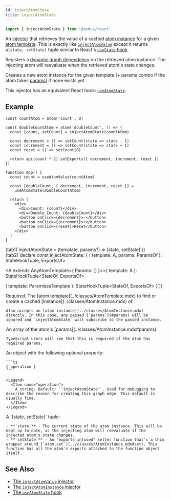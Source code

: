 ```yaml
---
id: injectAtomState
title: injectAtomState
---
```



```ts
import { injectAtomState } from '@zedux/react'
```

An [injector](../glossary.mdx#injector) that retrieves the value of a cached [atom instance](../classes/AtomInstance.mdx) for a given [atom template](../classes/AtomTemplate.mdx). This is exactly like [`injectAtomValue`](/not-done?path=./injectAtomValue.mdx) except it returns a`[state, setState]` tuple similar to React's [`useState` hook](https://react.dev/reference/react/useState).

Registers a [dynamic graph dependency](../glossary.mdx#dynamic-graph-dependency) on the retrieved atom instance. The injecting atom will reevaluate when the retrieved atom's state changes.

Creates a new atom instance for the given template (+ params combo if the atom takes [params](../classes/AtomInstance.mdx#params)) if none exists yet.

This injector has an equivalent React hook: [`useAtomState`](../hooks/useAtomState.mdx).

## Example

```tsx live ecosystemId=injectAtomState/example resultVar=App version=2
const countAtom = atom('count', 0)

const doubleCountAtom = atom('doubleCount', () => {
  const [count, setCount] = injectAtomState(countAtom)

  const decrement = () => setCount(state => state - 1)
  const increment = () => setCount(state => state + 1)
  const reset = () => setCount(0)

  return api(count * 2).setExports({ decrement, increment, reset })
})

function App() {
  const count = useAtomValue(countAtom)

  const [doubleCount, { decrement, increment, reset }] =
    useAtomState(doubleCountAtom)

  return (
    <div>
      <div>Count: {count}</div>
      <div>Double Count: {doubleCount}</div>
      <button onClick={decrement}>-</button>
      <button onClick={increment}>+</button>
      <button onClick={reset}>Reset</button>
    </div>
  )
}
```

<Tabs>
  {tab1(`injectAtomState = (template, params?) => [state, setState]`)}
  {tab2(`declare const injectAtomState: {
  <A extends AnyAtomTemplate>(
    template: A,
    params: ParamsOf<A>
  ): StateHookTuple<StateOf<A>, ExportsOf<A>>

  <A extends AnyAtomTemplate<{ Params: [] }>>(
    template: A
  ): StateHookTuple<StateOf<A>, ExportsOf<A>>

  <A extends AnyAtomTemplate>(
    template: ParamlessTemplate<A>
  ): StateHookTuple<StateOf<A>, ExportsOf<A>>
}`)}
</Tabs>

<Legend>
  <Item name="template">
    Required. The [atom template](../classes/AtomTemplate.mdx) to find or create a cached [instance](../classes/AtomInstance.mdx) of.

    Also accepts an [atom instance](../classes/AtomInstance.mdx) directly. In this case, any passed [`params`](#params) will be ignored and `injectAtomState` will subscribe to the passed instance.

  </Item>
  <Item name="params">
    An array of the atom's [params](../classes/AtomInstance.mdx#params).
    
    TypeScript users will see that this is required if the atom has required params.

  </Item>
  <Item name="config">
    An object with the following optional property:

    ```ts
    { operation }
    ```

    <Legend>
      <Item name="operation">
        A string. Default: `'injectAtomState'`. Used for debugging to describe the reason for creating this graph edge. This default is usually fine.
      </Item>
    </Legend>

  </Item>
  <Item name="Returns">
    A `[state, setState]` tuple:
    
    - **`state`** - The current state of the atom instance. This will be kept up to date, as the injecting atom will reevaluate if the injected atom's state changes.
    - **`setState`** - An "exports-infused" setter function that's a thin wrapper around [`atom.set`](../classes/AtomInstance.mdx#set). This function has all the atom's exports attached to the function object itself.

  </Item>
</Legend>

## See Also

- [The `injectAtomValue` injector](/not-done?path=./injectAtomValue.mdx)
- [The `injectAtomInstance` injector](./injectAtomInstance.mdx)
- [The `useAtomState` hook](../hooks/useAtomState.mdx)
